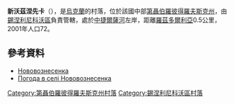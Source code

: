 {{coord|48|17|3|N|35|44|57|E|scale:30000_region:UA|display=title}}

'''新沃茲涅先卡'''（{{lang-uk|Нововознесенка}}），是[[烏克蘭|烏克蘭]]的村落，位於該國中部[[第聶伯羅彼得羅夫斯克州|第聶伯羅彼得羅夫斯克州]]，由[[錫涅利尼科沃區|錫涅利尼科沃區]]負責管轄，處於[[中捷爾薩河|中捷爾薩河]]左岸，距離[[羅茲多爾利亞_(錫涅利尼科沃區)|羅茲多爾利亞]]0.5公里，2001年人口72。

==參考資料==
* [http://gska2.rada.gov.ua/pls/z7502/A005?rdat1=06.12.2007&rf7571=6251 Нововознесенка]{{dead link|date=2018年3月 |bot=InternetArchiveBot |fix-attempted=yes }}
* [http://weather.in.ua/ua/dnepropetrovskaja/17461 Погода в селі Нововознесенка] {{Wayback|url=http://weather.in.ua/ua/dnepropetrovskaja/17461 |date=20160607162358 }}

{{DEFAULTSORT:Нововознесенка}}
[[Category:第聶伯羅彼得羅夫斯克州村落|Category:第聶伯羅彼得羅夫斯克州村落]]
[[Category:錫涅利尼科沃區村落|Category:錫涅利尼科沃區村落]]


{{Dnipropetrovsk-geo-stub}}